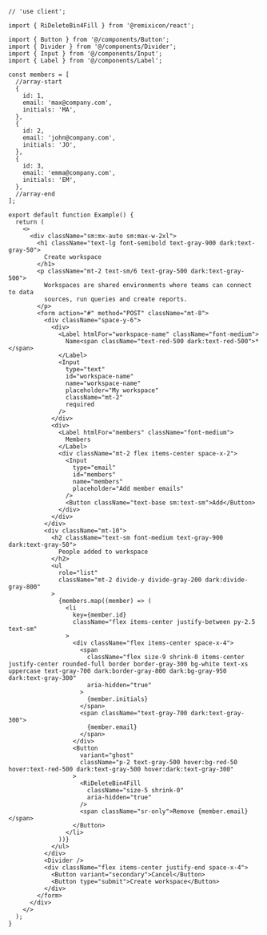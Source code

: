 ````tsx
// 'use client';

import { RiDeleteBin4Fill } from '@remixicon/react';

import { Button } from '@/components/Button';
import { Divider } from '@/components/Divider';
import { Input } from '@/components/Input';
import { Label } from '@/components/Label';

const members = [
  //array-start
  {
    id: 1,
    email: 'max@company.com',
    initials: 'MA',
  },
  {
    id: 2,
    email: 'john@company.com',
    initials: 'JO',
  },
  {
    id: 3,
    email: 'emma@company.com',
    initials: 'EM',
  },
  //array-end
];

export default function Example() {
  return (
    <>
      <div className="sm:mx-auto sm:max-w-2xl">
        <h1 className="text-lg font-semibold text-gray-900 dark:text-gray-50">
          Create workspace
        </h1>
        <p className="mt-2 text-sm/6 text-gray-500 dark:text-gray-500">
          Workspaces are shared environments where teams can connect to data
          sources, run queries and create reports.
        </p>
        <form action="#" method="POST" className="mt-8">
          <div className="space-y-6">
            <div>
              <Label htmlFor="workspace-name" className="font-medium">
                Name<span className="text-red-500 dark:text-red-500">*</span>
              </Label>
              <Input
                type="text"
                id="workspace-name"
                name="workspace-name"
                placeholder="My workspace"
                className="mt-2"
                required
              />
            </div>
            <div>
              <Label htmlFor="members" className="font-medium">
                Members
              </Label>
              <div className="mt-2 flex items-center space-x-2">
                <Input
                  type="email"
                  id="members"
                  name="members"
                  placeholder="Add member emails"
                />
                <Button className="text-base sm:text-sm">Add</Button>
              </div>
            </div>
          </div>
          <div className="mt-10">
            <h2 className="text-sm font-medium text-gray-900 dark:text-gray-50">
              People added to workspace
            </h2>
            <ul
              role="list"
              className="mt-2 divide-y divide-gray-200 dark:divide-gray-800"
            >
              {members.map((member) => (
                <li
                  key={member.id}
                  className="flex items-center justify-between py-2.5 text-sm"
                >
                  <div className="flex items-center space-x-4">
                    <span
                      className="flex size-9 shrink-0 items-center justify-center rounded-full border border-gray-300 bg-white text-xs uppercase text-gray-700 dark:border-gray-800 dark:bg-gray-950 dark:text-gray-300"
                      aria-hidden="true"
                    >
                      {member.initials}
                    </span>
                    <span className="text-gray-700 dark:text-gray-300">
                      {member.email}
                    </span>
                  </div>
                  <Button
                    variant="ghost"
                    className="p-2 text-gray-500 hover:bg-red-50 hover:text-red-500 dark:text-gray-500 hover:dark:text-gray-300"
                  >
                    <RiDeleteBin4Fill
                      className="size-5 shrink-0"
                      aria-hidden="true"
                    />
                    <span className="sr-only">Remove {member.email}</span>
                  </Button>
                </li>
              ))}
            </ul>
          </div>
          <Divider />
          <div className="flex items-center justify-end space-x-4">
            <Button variant="secondary">Cancel</Button>
            <Button type="submit">Create workspace</Button>
          </div>
        </form>
      </div>
    </>
  );
}

````